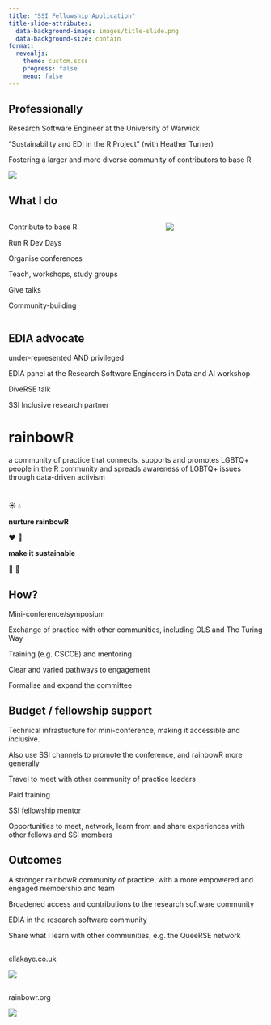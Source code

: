 ```yaml
---
title: "SSI Fellowship Application"
title-slide-attributes:
  data-background-image: images/title-slide.png
  data-background-size: contain
format: 
  revealjs:
    theme: custom.scss
    progress: false
    menu: false
---
```


## Professionally {.inverse}

[Research Software Engineer at the University of Warwick]{.blue}

["Sustainability and EDI in the R Project" (with Heather Turner)]{.orange}

[Fostering a larger and more diverse community of contributors to base R]{.green}

![](images/r_sprint_group_friday.jpeg)

## What I do {.inverse}

::::{.columns}
:::{.column width="60%"}
[Contribute to base R]{.green}

[Run R Dev Days]{.blue}

[Organise conferences]{.pink}

[Teach, workshops, study groups]{.red}

[Give talks]{.orange}

[Community-building]{.yellow}
:::

:::{.column width="40%"}
![](images/ella-hanne-useR-2024.jpg)
:::
::::

## EDIA advocate {.inverse}

[under-represented AND privileged]{.green}

[EDIA panel at the Research Software Engineers in Data and AI workshop]{.pink}

[DiveRSE talk]{.red}

[SSI Inclusive research partner]{.blue}

# [rainbowR]{.yellow} {.inverse .larger133}

a [community of practice]{.green} that
[connects]{.red}, [supports]{.orange} and [promotes]{.yellow} [LGBTQ+]{.pink} people in the [R community]{.blue} and spreads awareness of [LGBTQ+]{.pink} issues through [data-driven activism]{.green}

# {.inverse .center .center-h .larger250}

☀️ 💧

[**nurture rainbowR**]{.orange} 

❤️ 👯

[**make it sustainable**]{.green}

🌈 🌷


## How? {.inverse}

[Mini-conference/symposium]{.blue}

[Exchange of practice with other communities, including OLS and The Turing Way]{.green}

[Training (e.g. CSCCE) and mentoring]{.red}

[Clear and varied pathways to engagement]{.orange}

[Formalise and expand the committee]{.pink}





## Budget / fellowship support {.inverse}

[Technical infrastucture for mini-conference, making it accessible and inclusive.]{.red}

[Also use SSI channels to promote the conference, and rainbowR more generally]{.orange}

[Travel to meet with other community of practice leaders]{.yellow}

[Paid training]{.green}

[SSI fellowship mentor]{.blue}

[Opportunities to meet, network, learn from and share experiences with other fellows and SSI members]{.pink}

## Outcomes {.inverse}

[A stronger rainbowR community of practice, with a more empowered and engaged membership and team]{.green}

[Broadened access and contributions to the research software community]{.orange}

[EDIA in the research software community]{.blue}

[Share what I learn with other communities, e.g. the QueeRSE network]{.red}

## {.center-h .inverse}

[ellakaye.co.uk]{.larger250 .yellow}

![](images/ellakaye-homepage.png)

## {.center-h .inverse}

[rainbowr.org]{.larger250 .yellow}

![](images/rainbowR-hex.svg)


